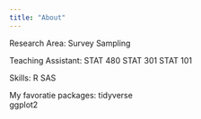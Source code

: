 ```yaml
---
title: "About"
---
```


Research Area: 
Survey Sampling 

Teaching Assistant: 
STAT 480 
STAT 301 
STAT 101 

Skills: 
R 
SAS 

My favoratie packages:
tidyverse  
ggplot2 
